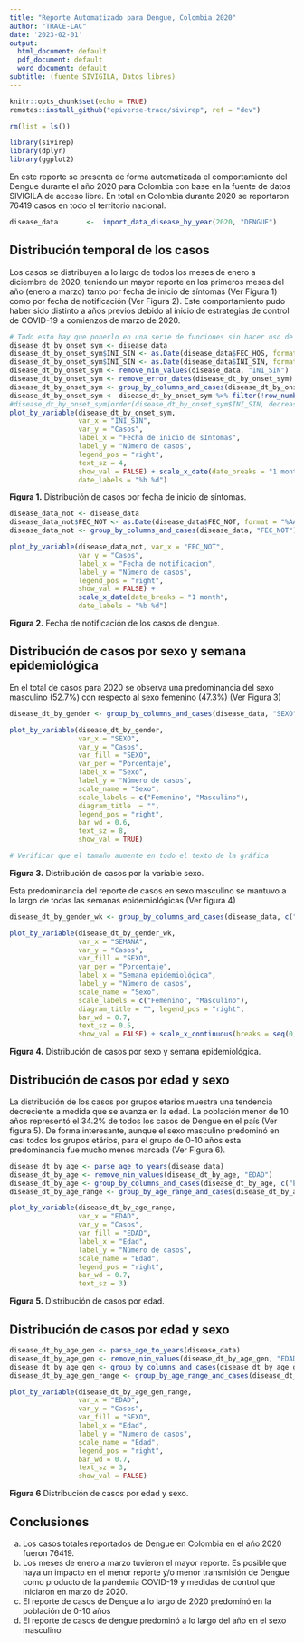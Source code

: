 ```yaml
---
title: "Reporte Automatizado para Dengue, Colombia 2020"
author: "TRACE-LAC"
date: '2023-02-01'
output:
  html_document: default
  pdf_document: default
  word_document: default
subtitle: (fuente SIVIGILA, Datos libres)
---
```


```r
knitr::opts_chunk$set(echo = TRUE)
remotes::install_github("epiverse-trace/sivirep", ref = "dev")

rm(list = ls())

library(sivirep)
library(dplyr) 
library(ggplot2) 
```
En este reporte se presenta de forma automatizada el comportamiento del Dengue durante el año 2020 para Colombia con base en la fuente de datos SIVIGILA de acceso libre.
En total en Colombia durante 2020 se reportaron 76419 casos  en todo el territorio nacional. 



```r
disease_data       <-  import_data_disease_by_year(2020, "DENGUE")

```

## Distribución temporal de los casos 

Los casos se distribuyen a lo largo de todos los meses de enero a diciembre de 2020, teniendo un mayor reporte en los primeros meses del año (enero a marzo) tanto por fecha de inicio de síntomas  (Ver Figura 1) como por fecha de notificación (Ver Figura 2). Este comportamiento pudo haber sido distinto a años previos debido al inicio de estrategias de control de COVID-19 a comienzos de marzo de 2020.
```r
# Todo esto hay que ponerlo en una serie de funciones sin hacer uso de base R
disease_dt_by_onset_sym <- disease_data
disease_dt_by_onset_sym$INI_SIN <- as.Date(disease_data$FEC_HOS, format = "%AAAA-%MM-%DD")
disease_dt_by_onset_sym$INI_SIN <- as.Date(disease_data$INI_SIN, format = "%AAAA-%MM-%DD")
disease_dt_by_onset_sym <- remove_nin_values(disease_data, "INI_SIN")
disease_dt_by_onset_sym <- remove_error_dates(disease_dt_by_onset_sym)
disease_dt_by_onset_sym <- group_by_columns_and_cases(disease_dt_by_onset_sym, "INI_SIN")
disease_dt_by_onset_sym <- disease_dt_by_onset_sym %>% filter(!row_number() %in% c(1, 2, 3, 4, 5, 6))
#disease_dt_by_onset_sym[order(disease_dt_by_onset_sym$INI_SIN, decreasing = TRUE), ] # Esta línea sólo cumple el propósito de imprimir, pero no cambia nada de los datos. COmo está no tiene ninguna utilidad
plot_by_variable(disease_dt_by_onset_sym, 
                 var_x = "INI_SIN", 
                 var_y = "Casos", 
                 label_x = "Fecha de inicio de sIntomas", 
                 label_y = "Número de casos", 
                 legend_pos = "right", 
                 text_sz = 4, 
                 show_val = FALSE) + scale_x_date(date_breaks = "1 month", 
                 date_labels = "%b %d")
```
**Figura 1.** Distribución de casos por fecha de inicio de síntomas.


```r
disease_data_not <- disease_data
disease_data_not$FEC_NOT <- as.Date(disease_data$FEC_NOT, format = "%AAAA-%MM-%DD")
disease_data_not <- group_by_columns_and_cases(disease_data, "FEC_NOT")

plot_by_variable(disease_data_not, var_x = "FEC_NOT", 
                 var_y = "Casos", 
                 label_x = "Fecha de notificacion", 
                 label_y = "Número de casos",
                 legend_pos = "right", 
                 show_val = FALSE) + 
                 scale_x_date(date_breaks = "1 month", 
                 date_labels = "%b %d")

```
**Figura 2.** Fecha de notificación de los casos de dengue.


## Distribución de casos por sexo y semana epidemiológica

En el total de casos para 2020 se observa una predominancia del sexo masculino (52.7%) con respecto al sexo femenino (47.3%) (Ver Figura 3)

```r
disease_dt_by_gender <- group_by_columns_and_cases(disease_data, "SEXO", wt_percentage = TRUE)

plot_by_variable(disease_dt_by_gender, 
                 var_x = "SEXO", 
                 var_y = "Casos", 
                 var_fill = "SEXO", 
                 var_per = "Porcentaje", 
                 label_x = "Sexo", 
                 label_y = "Número de casos", 
                 scale_name = "Sexo", 
                 scale_labels = c("Femenino", "Masculino"), 
                 diagram_title  = "", 
                 legend_pos = "right", 
                 bar_wd = 0.6, 
                 text_sz = 8, 
                 show_val = TRUE)

# Verificar que el tamaño aumente en todo el texto de la gráfica
```
**Figura 3.** Distribución de casos por la variable sexo.

Esta predominancia del reporte de casos en sexo masculino se mantuvo a lo largo de todas las semanas epidemiológicas (Ver figura 4)

```r
disease_dt_by_gender_wk <- group_by_columns_and_cases(disease_data, c("SEMANA","SEXO"), TRUE)

plot_by_variable(disease_dt_by_gender_wk, 
                 var_x = "SEMANA", 
                 var_y = "Casos", 
                 var_fill = "SEXO", 
                 var_per = "Porcentaje", 
                 label_x = "Semana epidemiológica", 
                 label_y = "Número de casos", 
                 scale_name = "Sexo",
                 scale_labels = c("Femenino", "Masculino"), 
                 diagram_title = "", legend_pos = "right", 
                 bar_wd = 0.7, 
                 text_sz = 0.5, 
                 show_val = FALSE) + scale_x_continuous(breaks = seq(0, 53, by = 5)) 

```
**Figura 4.** Distribución de casos por sexo y semana epidemiológica.


## Distribución de casos por edad y sexo

La distribución de los casos por grupos etarios muestra una tendencia decreciente a medida que se avanza en la edad. La población menor de 10 años representó el  34.2% de todos los casos de Dengue en el país (Ver figura 5).
De forma interesante, aunque el sexo masculino predominó en casi todos los grupos etários,  para el grupo de 0-10 años esta predominancia fue mucho menos marcada (Ver Figura 6).

```r
disease_dt_by_age <- parse_age_to_years(disease_data)
disease_dt_by_age <- remove_nin_values(disease_dt_by_age, "EDAD")
disease_dt_by_age <- group_by_columns_and_cases(disease_dt_by_age, c("EDAD", "SEMANA"), wt_percentage = TRUE)
disease_dt_by_age_range <- group_by_age_range_and_cases(disease_dt_by_age, "EDAD", min_val = 0, max_val = max(disease_dt_by_age$EDAD), step = 10)

plot_by_variable(disease_dt_by_age_range,
                 var_x = "EDAD", 
                 var_y = "Casos", 
                 var_fill = "EDAD",
                 label_x = "Edad", 
                 label_y = "Número de casos", 
                 scale_name = "Edad", 
                 legend_pos = "right", 
                 bar_wd = 0.7, 
                 text_sz = 3)
```
**Figura 5.** Distribución de casos por edad.


## Distribución de casos por edad y sexo
```r
disease_dt_by_age_gen <- parse_age_to_years(disease_data)
disease_dt_by_age_gen <- remove_nin_values(disease_dt_by_age_gen, "EDAD")
disease_dt_by_age_gen <- group_by_columns_and_cases(disease_dt_by_age_gen, c("EDAD", "SEXO"), wt_percentage = TRUE)
disease_dt_by_age_gen_range <- group_by_age_range_and_cases(disease_dt_by_age_gen, "EDAD", "SEXO", min_val = 0, max_val = max(disease_dt_by_age_gen$EDAD), 10)

plot_by_variable(disease_dt_by_age_gen_range, 
                 var_x = "EDAD", 
                 var_y = "Casos", 
                 var_fill = "SEXO",
                 label_x = "Edad", 
                 label_y = "Numero de casos", 
                 scale_name = "Edad", 
                 legend_pos = "right", 
                 bar_wd = 0.7, 
                 text_sz = 3, 
                 show_val = FALSE)
```
**Figura 6** Distribución de casos por edad y sexo.

## Conclusiones

a. Los casos totales reportados de Dengue en Colombia en el año 2020 fueron 76419.
b. Los meses de enero a marzo tuvieron el mayor reporte. Es posible que haya un impacto en el menor reporte y/o menor transmisión de Dengue como producto de la pandemia COVID-19 y medidas de control que iniciaron en marzo de 2020.
c. El reporte de casos de Dengue a lo largo de 2020 predominó en la población de 0-10 años
d. El reporte de casos de dengue predominó a lo largo del año en el sexo masculino
